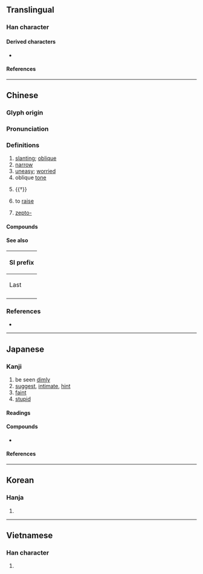 {{character info/new}}
==Translingual==

===Han character===
{{Han char|rn=9|rad=人|as=02|sn=4|four=71280|canj=MO|ids=⿸厂人}}

====Derived characters====
* {{l|mul|[[𭜔]], [[㳁]], [[𣅦]], [[𠩣]], [[𫨎]], [[𩾸]], [[昃]]}}

====References====
{{Han ref|kx=0091.120|dkj=00352|dj=0193.040|hdz=10103.070|uh=4EC4}}

----

==Chinese==
{{zh-forms|alt=𠨮,𥎦,𠩩,庂,𤴩,𠨻}}

===Glyph origin===
{{Han etym}}

===Pronunciation===
{{zh-pron
|m=zè
|c=zak1
|mn=cheh
|mc=y
|oc=y
|cat=a,n
}}

===Definitions===
{{zh-hanzi}}

# [[slanting]]; [[oblique]]
# [[narrow]]
# [[uneasy]]; [[worried]]
# oblique [[tone]]
#: {{zh-x|仄聲|oblique tone}}
#: {{zh-x|平仄|level and oblique tones; tonal patterns}}
# {{†}} {{zh-alt-form|側|side}}
# {{lb|zh|dialectal}} to [[raise]] {{gloss|cause to rise}}
# {{lb|zh|loanword|Mainland}} [[zepto-]] {{gloss|[[Appendix:SI units|SI unit]] prefix}}

====Compounds====
{{zh-der|仄媚|仄日|仄目|仄目而視|仄聞|仄聲|仄行|仄起體|仄韻|偪仄|平仄|搜揚仄陋|明揚仄陋|歉仄|赤仄|逼仄}}

====See also====
{| class="wikitable"
! colspan=3 | SI prefix
|-
! Last
!
! Next
|-
| {{l|zh|[[阿]]}}
| {{lang|zh|[[介]]/[[仄]]}}
| {{l|zh|[[攸]]/[[幺]]}}
|}

===References===
* {{R:twedu|A00077}}

----

==Japanese==

===Kanji===
{{ja-kanji|grade=uc|rs=人02}}

# be seen [[dimly]]
# [[suggest]], [[intimate]], [[hint]]
# [[faint]]
# [[stupid]]

====Readings====
{{ja-readings
|on=そく, しょく, しき
|kun=ほの-か, かたむ-く
}}

====Compounds====
* {{ja-r|仄白い|ほのじろい}}

====References====
{{ja-kref
|jis=503C
|ku=4828
|shift=98BA
|euc=D0BC
|freq=''not ranked''
|nelson=815
|newnelson=107
|halpern=2946
|kld=''not listed''
|heisig=2153
|tuttle=2p2.1
}}

----

==Korean==

===Hanja===
{{ko-hanja|hangeul=측|rv=cheuk|mr=ch'ŭk}}

# {{defn|lang=ko|sort=人02}}

----

==Vietnamese==

===Han character===
{{vi-hantu|[[trắc]]|rs=人02}}

# {{defn|lang=vi|sort=人02}}